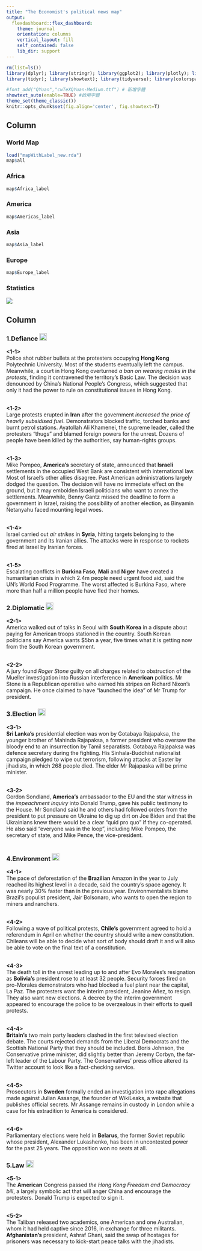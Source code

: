 ```yaml
---
title: "The Economist's political news map"
output: 
  flexdashboard::flex_dashboard:
    theme: journal
    orientation: columns
    vertical_layout: fill
    self_contained: false
    lib_dir: support
---
```


```r
rm(list=ls())
library(dplyr); library(stringr); library(ggplot2); library(plotly); library(lubridate); library(readr); library(colorspace); library(grDevices); library(shiny); library(shinyjs); library(scales)
library(tidyr); library(showtext); library(tidyverse); library(colorspace)

#font_add("QYuan","cwTeXQYuan-Medium.ttf") # 新增字體
showtext_auto(enable=TRUE) #啟用字體
theme_set(theme_classic())
knitr::opts_chunk$set(fig.align='center', fig.showtext=T)
```

Column {.tabset data-width=600}
-------------------------------------
    
### World Map {data-height="100%"}
    
```r
load("mapWithLabel_new.rda")
map$all
```

### Africa 

```r
map$Africa_label
```

### America

```r
map$Americas_label
```

### Asia

```r
map$Asia_label
```

### Europe

```r
map$Europe_label
```


### Statistics

<img src="Statistic.png">


Column {.tabset data-width=400}
-------------------------------------
   
### <b>1.Defiance</b>  <img src="Defiance.png" width="20px"> 

<b><1-1></b><br/>
Police shot rubber bullets at the protesters occupying <b>Hong Kong</b> Polytechnic University. Most of the students eventually left the campus. Meanwhile, a court in Hong Kong overturned *a ban on wearing masks in the protests*, finding it contravened the territory’s Basic Law. The decision was denounced by China’s National People’s Congress, which suggested that only it had the power to rule on constitutional issues in Hong Kong. 
<br/><br/>

<b><1-2></b><br/>
Large protests erupted in **Iran** after the government *increased the price of heavily subsidised fuel*. Demonstrators blocked traffic, torched banks and burnt petrol stations. Ayatollah Ali Khamenei, the supreme leader, called the protesters “thugs” and blamed foreign powers for the unrest. Dozens of people have been killed by the authorities, say human-rights groups.
<br/><br/>

<b><1-3></b><br/>
Mike Pompeo, **America’s** secretary of state, announced that **Israeli** settlements in the occupied West Bank are consistent with international law. Most of Israel’s other allies disagree. Past American administrations largely dodged the question. The decision will have no immediate effect on the ground, but it may embolden Israeli politicians who want to annex the settlements. Meanwhile, Benny Gantz missed the deadline to form a government in Israel, raising the possibility of another election, as Binyamin Netanyahu faced mounting legal woes.
<br/><br/>

<b><1-4></b><br/>
Israel carried out *air strikes* in **Syria**, hitting targets belonging to the government and its Iranian allies. The attacks were in response to rockets fired at Israel by Iranian forces.
<br/><br/>

<b><1-5></b><br/>
Escalating conflicts in **Burkina Faso**, **Mali** and **Niger** have created a humanitarian crisis in which 2.4m people need urgent food aid, said the UN’s World Food Programme. The worst affected is Burkina Faso, where more than half a million people have fled their homes.
 
### <b>2.Diplomatic</b>  <img src="Diplomatic.png" width="20px">  

<b><2-1></b><br/>
America walked out of talks in Seoul with **South Korea** in a dispute about paying for American troops stationed in the country. South Korean politicians say America wants $5bn a year, five times what it is getting now from the South Korean government.
<br/><br/>

<b><2-2></b><br/>
A jury found *Roger Stone* guilty on all charges related to obstruction of the Mueller investigation into Russian interference in **American** politics. Mr Stone is a Republican operative who earned his stripes on Richard Nixon’s campaign. He once claimed to have “launched the idea” of Mr Trump for president.

### <b>3.Election </b>  <img src="Election.png" width="20px">

<b><3-1></b><br/>
**Sri Lanka’s** presidential election was won by Gotabaya Rajapaksa, the younger brother of Mahinda Rajapaksa, a former president who oversaw the bloody end to an insurrection by Tamil separatists. Gotabaya Rajapaksa was defence secretary during the fighting. His Sinhala-Buddhist nationalist campaign pledged to wipe out terrorism, following attacks at Easter by jihadists, in which 268 people died. The elder Mr Rajapaska will be prime minister.
<br/><br/>

<b><3-2></b><br/>
Gordon Sondland, **America’s** ambassador to the EU and the star witness in the *impeachment inquiry* into Donald Trump, gave his public testimony to the House. Mr Sondland said he and others had followed orders from the president to put pressure on Ukraine to dig up dirt on Joe Biden and that the Ukrainians knew there would be a clear “quid pro quo” if they co-operated. He also said “everyone was in the loop”, including Mike Pompeo, the secretary of state, and Mike Pence, the vice-president.
<br/><br/>


### <b>4.Environment</b>  <img src="Environment.png" width="20px">

<b><4-1></b><br/>
The pace of deforestation of the **Brazilian** Amazon in the year to July reached its highest level in a decade, said the country’s space agency. It was nearly 30% faster than in the previous year. Environmentalists blame Brazil’s populist president, Jair Bolsonaro, who wants to open the region to miners and ranchers.
<br/><br/>

<b><4-2></b><br/>
Following a wave of political protests, **Chile’s** government agreed to hold a referendum in April on whether the country should write a new constitution. Chileans will be able to decide what sort of body should draft it and will also be able to vote on the final text of a constitution.
<br/><br/>

<b><4-3></b><br/>
The death toll in the unrest leading up to and after Evo Morales’s resignation as **Bolivia’s** president rose to at least 32 people. Security forces fired on pro-Morales demonstrators who had blocked a fuel plant near the capital, La Paz. The protesters want the interim president, Jeanine Áñez, to resign. They also want new elections. A decree by the interim government appeared to encourage the police to be overzealous in their efforts to quell protests.
<br/><br/>

<b><4-4></b><br/>
**Britain’s** two main party leaders clashed in the first televised election debate. The courts rejected demands from the Liberal Democrats and the Scottish National Party that they should be included. Boris Johnson, the Conservative prime minister, did slightly better than Jeremy Corbyn, the far-left leader of the Labour Party. The Conservatives’ press office altered its Twitter account to look like a fact-checking service.
<br/><br/>

<b><4-5></b><br/>
Prosecutors in **Sweden** formally ended an investigation into rape allegations made against Julian Assange, the founder of WikiLeaks, a website that publishes official secrets. Mr Assange remains in custody in London while a case for his extradition to America is considered.
<br/><br/>

<b><4-6></b><br/>
Parliamentary elections were held in **Belarus**, the former Soviet republic whose president, Alexander Lukashenko, has been in uncontested power for the past 25 years. The opposition won no seats at all.

### <b>5.Law</b>  <img src="Law.png" width="20px">  

<b><5-1></b><br/>
The **American** Congress passed *the Hong Kong Freedom and Democracy bill*, a largely symbolic act that will anger China and encourage the protesters. Donald Trump is expected to sign it.
<br/><br/>

<b><5-2></b><br/>
The Taliban released two academics, one American and one Australian, whom it had held captive since 2016, in exchange for three militants. **Afghanistan’s** president, Ashraf Ghani, said the swap of hostages for prisoners was necessary to kick-start peace talks with the jihadists.
<br/><br/>